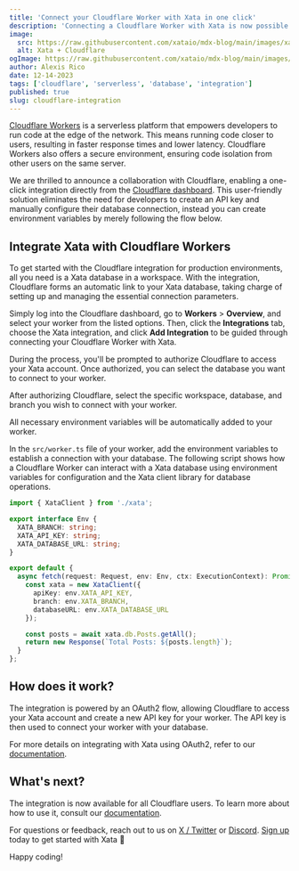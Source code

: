 ```yaml
---
title: 'Connect your Cloudflare Worker with Xata in one click'
description: 'Connecting a Cloudflare Worker with Xata is now possible from the Cloudflare dashboard.'
image:
  src: https://raw.githubusercontent.com/xataio/mdx-blog/main/images/xata-cloudflare.png
  alt: Xata + Cloudflare
ogImage: https://raw.githubusercontent.com/xataio/mdx-blog/main/images/xata-cloudflare.png
author: Alexis Rico
date: 12-14-2023
tags: ['cloudflare', 'serverless', 'database', 'integration']
published: true
slug: cloudflare-integration
---
```


[Cloudflare Workers](https://developers.cloudflare.com/workers/) is a serverless platform that empowers developers to run code at the edge of the network. This means running code closer to users, resulting in faster response times and lower latency. Cloudflare Workers also offers a secure environment, ensuring code isolation from other users on the same server.

We are thrilled to announce a collaboration with Cloudflare, enabling a one-click integration directly from the [Cloudflare dashboard](https://dash.cloudflare.com/login). This user-friendly solution eliminates the need for developers to create an API key and manually configure their database connection, instead you can create environment variables by merely following the flow below. 

## Integrate Xata with Cloudflare Workers

To get started with the Cloudflare integration for production environments, all you need is a Xata database in a workspace. With the integration, Cloudflare forms an automatic link to your Xata database, taking charge of setting up and managing the essential connection parameters.

<ArticleImage
  src="https://raw.githubusercontent.com/xataio/mdx-blog/main/images/cloudflare-integration-dashboard.png"
  width="699"
  height="407"
  alt="Cloudflare Integration Image"
  caption="Cloudflare dashboard with the Xata integration"
  position="center"
/>

Simply log into the Cloudflare dashboard, go to **Workers** > **Overview**, and select your worker from the listed options. Then, click the **Integrations** tab, choose the Xata integration, and click **Add Integration** to be guided through connecting your Cloudflare Worker with Xata.

<ArticleImage
  src="https://raw.githubusercontent.com/xataio/mdx-blog/main/images/cloudflare-integration-setup.png"
  width="684"
  height="837"
  alt="Cloudflare Integration Image"
  caption="Wizard to connect your Cloudflare Worker with Xata"
  position="center"
/>

During the process, you'll be prompted to authorize Cloudflare to access your Xata account. Once authorized, you can select the database you want to connect to your worker.

<ArticleImage
  src="https://raw.githubusercontent.com/xataio/mdx-blog/main/images/cloudflare-integration-authorization.png"
  width="464"
  height="490"
  alt="Cloudflare Integration Image"
  caption="Page to authorize Cloudflare to access your Xata account"
  position="center"
/>

After authorizing Cloudflare, select the specific workspace, database, and branch you wish to connect with your worker.

<ArticleImage
  src="https://raw.githubusercontent.com/xataio/mdx-blog/main/images/cloudflare-integration-selection.png"
  width="648"
  height="674"
  alt="Cloudflare Integration Image"
  caption="Page to select the database you want to connect to your worker"
  position="center"
/>

All necessary environment variables will be automatically added to your worker.

<ArticleImage
  src="https://raw.githubusercontent.com/xataio/mdx-blog/main/images/cloudflare-integration-secrets.png"
  width="641"
  height="297"
  alt="Cloudflare Integration Image"
  caption="List of environment variables added to your worker"
  position="center"
/>

In the `src/worker.ts` file of your worker, add the environment variables to establish a connection with your database. The following script shows how a Cloudflare Worker can interact with a Xata database using environment variables for configuration and the Xata client library for database operations.

```ts
import { XataClient } from './xata';

export interface Env {
  XATA_BRANCH: string;
  XATA_API_KEY: string;
  XATA_DATABASE_URL: string;
}

export default {
  async fetch(request: Request, env: Env, ctx: ExecutionContext): Promise<Response> {
    const xata = new XataClient({
      apiKey: env.XATA_API_KEY,
      branch: env.XATA_BRANCH,
      databaseURL: env.XATA_DATABASE_URL
    });

    const posts = await xata.db.Posts.getAll();
    return new Response(`Total Posts: ${posts.length}`);
  }
};
```

## How does it work?

The integration is powered by an OAuth2 flow, allowing Cloudflare to access your Xata account and create a new API key for your worker. The API key is then used to connect your worker with your database.

For more details on integrating with Xata using OAuth2, refer to our [documentation](/docs/integrations/oauth).

## What's next?

The integration is now available for all Cloudflare users. To learn more about how to use it, consult our [documentation](/docs/integrations/cloudflare).

For questions or feedback, reach out to us on [X / Twitter](https://twitter.com/xata) or [Discord](https://xata.io/discord). [Sign up](https://app.xata.io/signin?mode=signup) today to get started with Xata 🚀

Happy coding!
